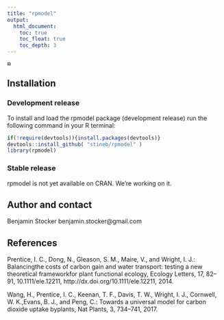 ```yaml
---
title: "rpmodel"
output:
  html_document:
    toc: true
    toc_float: true
    toc_depth: 3
---
```


<!-- Hello, Website! -->

<!-- For more information about simple R Markdown websites, please read the documentation at https://bookdown.org/yihui/rmarkdown/rmarkdown-site.html. -->

<!-- Please also note that simple R Markdown sites are _not_ based on **blogdown**. They are probably good for websites with only a few Rmd documents. For larger-scale and more sophisticated websites (such as blogs), you may want to use **blogdown** instead: https://github.com/rstudio/blogdown. -->

<!-- [![AppVeyor build status](https://ci.appveyor.com/api/projects/status/github/stineb/rsofun?branch=master&svg=true)](https://ci.appveyor.com/project/stineb/rsofun) -->
<a href="https://www.buymeacoffee.com/H2wlgqCLO" target="_blank"><img src="https://www.buymeacoffee.com/assets/img/custom_images/orange_img.png" alt="Buy Me A Coffee" height="10px" ></a>
<!-- [![Github All Releases](https://img.shields.io/github/downloads/atom/atom/total.svg)]() -->


## Installation

### Development release
To install and load the rpmodel package (development release) run the following command in your R terminal: 
```r
if(!require(devtools)){install.packages(devtools)}
devtools::install_github( "stineb/rpmodel" )
library(rpmodel)
```

### Stable release
rpmodel is not yet available on CRAN. We're working on it.


## Author and contact

Benjamin Stocker
benjamin.stocker@gmail.com

## References

Prentice,  I. C.,  Dong,  N.,  Gleason,  S. M.,  Maire,  V.,  and Wright,  I. J.:  Balancingthe costs of carbon gain and water transport:  testing a new theoretical frameworkfor  plant  functional  ecology, Ecology  Letters,  17,  82–91, 10.1111/ele.12211, http://dx.doi.org/10.1111/ele.12211, 2014.

Wang, H., Prentice, I. C., Keenan, T. F., Davis, T. W., Wright, I. J., Cornwell, W. K.,Evans, B. J., and Peng, C.:  Towards a universal model for carbon dioxide uptake byplants, Nat Plants, 3, 734–741, 2017.
